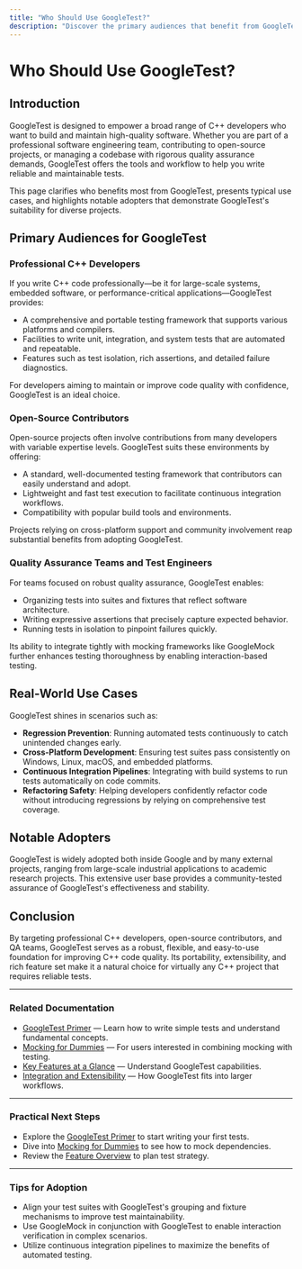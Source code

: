 ```yaml
---
title: "Who Should Use GoogleTest?"
description: "Discover the primary audiences that benefit from GoogleTest, including professional C++ developers, open-source contributors, and teams focused on robust quality assurance. Review real-world use cases and notable adopters to contextualize its impact across different project types."
---
```


# Who Should Use GoogleTest?

## Introduction

GoogleTest is designed to empower a broad range of C++ developers who want to build and maintain high-quality software. Whether you are part of a professional software engineering team, contributing to open-source projects, or managing a codebase with rigorous quality assurance demands, GoogleTest offers the tools and workflow to help you write reliable and maintainable tests.

This page clarifies who benefits most from GoogleTest, presents typical use cases, and highlights notable adopters that demonstrate GoogleTest's suitability for diverse projects.

## Primary Audiences for GoogleTest

### Professional C++ Developers

If you write C++ code professionally—be it for large-scale systems, embedded software, or performance-critical applications—GoogleTest provides:

- A comprehensive and portable testing framework that supports various platforms and compilers.
- Facilities to write unit, integration, and system tests that are automated and repeatable.
- Features such as test isolation, rich assertions, and detailed failure diagnostics.

For developers aiming to maintain or improve code quality with confidence, GoogleTest is an ideal choice.

### Open-Source Contributors

Open-source projects often involve contributions from many developers with variable expertise levels. GoogleTest suits these environments by offering:

- A standard, well-documented testing framework that contributors can easily understand and adopt.
- Lightweight and fast test execution to facilitate continuous integration workflows.
- Compatibility with popular build tools and environments.

Projects relying on cross-platform support and community involvement reap substantial benefits from adopting GoogleTest.

### Quality Assurance Teams and Test Engineers

For teams focused on robust quality assurance, GoogleTest enables:

- Organizing tests into suites and fixtures that reflect software architecture.
- Writing expressive assertions that precisely capture expected behavior.
- Running tests in isolation to pinpoint failures quickly.

Its ability to integrate tightly with mocking frameworks like GoogleMock further enhances testing thoroughness by enabling interaction-based testing.

## Real-World Use Cases

GoogleTest shines in scenarios such as:

- **Regression Prevention**: Running automated tests continuously to catch unintended changes early.
- **Cross-Platform Development**: Ensuring test suites pass consistently on Windows, Linux, macOS, and embedded platforms.
- **Continuous Integration Pipelines**: Integrating with build systems to run tests automatically on code commits.
- **Refactoring Safety**: Helping developers confidently refactor code without introducing regressions by relying on comprehensive test coverage.

## Notable Adopters

GoogleTest is widely adopted both inside Google and by many external projects, ranging from large-scale industrial applications to academic research projects. This extensive user base provides a community-tested assurance of GoogleTest's effectiveness and stability.

## Conclusion

By targeting professional C++ developers, open-source contributors, and QA teams, GoogleTest serves as a robust, flexible, and easy-to-use foundation for improving C++ code quality. Its portability, extensibility, and rich feature set make it a natural choice for virtually any C++ project that requires reliable tests.

---

### Related Documentation

- [GoogleTest Primer](primer.md) — Learn how to write simple tests and understand fundamental concepts.
- [Mocking for Dummies](gmock_for_dummies.md) — For users interested in combining mocking with testing.
- [Key Features at a Glance](overview/introduction-and-value/feature-overview) — Understand GoogleTest capabilities.
- [Integration and Extensibility](overview/architecture-and-concepts/integration-overview) — How GoogleTest fits into larger workflows.

---

### Practical Next Steps

- Explore the [GoogleTest Primer](primer.md) to start writing your first tests.
- Dive into [Mocking for Dummies](gmock_for_dummies.md) to see how to mock dependencies.
- Review the [Feature Overview](overview/introduction-and-value/feature-overview) to plan test strategy.


---

### Tips for Adoption

- Align your test suites with GoogleTest's grouping and fixture mechanisms to improve test maintainability.
- Use GoogleMock in conjunction with GoogleTest to enable interaction verification in complex scenarios.
- Utilize continuous integration pipelines to maximize the benefits of automated testing.



